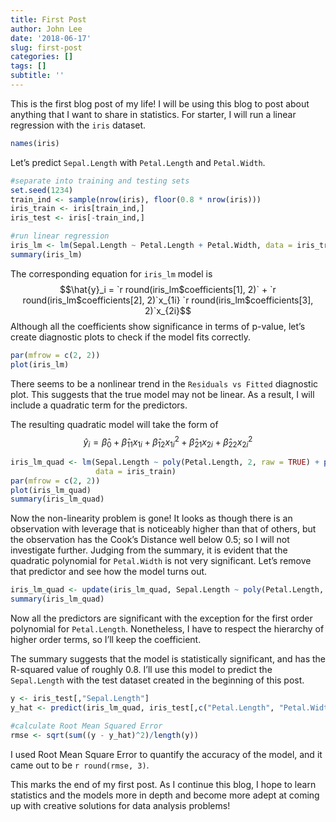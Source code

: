 ```yaml
---
title: First Post
author: John Lee
date: '2018-06-17'
slug: first-post
categories: []
tags: []
subtitle: ''
---
```


This is the first blog post of my life! I will be using this blog to post about anything that I want to share in statistics. For starter, I will run a linear regression with the `iris` dataset.


```r
names(iris)
```
Let's predict `Sepal.Length` with `Petal.Length` and `Petal.Width`.

```r
#separate into training and testing sets
set.seed(1234)
train_ind <- sample(nrow(iris), floor(0.8 * nrow(iris)))
iris_train <- iris[train_ind,]
iris_test <- iris[-train_ind,]

#run linear regression
iris_lm <- lm(Sepal.Length ~ Petal.Length + Petal.Width, data = iris_train)
summary(iris_lm)
```

The corresponding equation for `iris_lm` model is
$$\hat{y}_i = `r round(iris_lm$coefficients[1], 2)` + `r round(iris_lm$coefficients[2], 2)`x_{1i}  `r round(iris_lm$coefficients[3], 2)`x_{2i}$$
Although all the coefficients show significance in terms of p-value, let's create diagnostic plots to check if the model fits correctly. 
```r
par(mfrow = c(2, 2))
plot(iris_lm)
```

There seems to be a nonlinear trend in the `Residuals vs Fitted` diagnostic plot. This suggests that the true model may not be linear. As a result, I will include a quadratic term for the predictors.

The resulting quadratic model will take the form of
$$\hat{y}_i = \hat{\beta}_0 + \hat{\beta}_{11}x_{1i} + \hat{\beta}_{12}x_{1i}^2 + \hat{\beta}_{21}x_{2i} + \hat{\beta}_{22}x_{2i}^2$$

```r
iris_lm_quad <- lm(Sepal.Length ~ poly(Petal.Length, 2, raw = TRUE) + poly(Petal.Width, 2, raw = TRUE),
                   data = iris_train)
par(mfrow = c(2, 2))
plot(iris_lm_quad)
summary(iris_lm_quad)
```

Now the non-linearity problem is gone! It looks as though there is an observation with leverage that is noticeably higher than that of others, but the observation has the Cook's Distance well below 0.5; so I will not investigate further.
Judging from the summary, it is evident that the quadratic polynomial for `Petal.Width` is not very significant. Let's remove that predictor and see how the model turns out.

```r
iris_lm_quad <- update(iris_lm_quad, Sepal.Length ~ poly(Petal.Length, 2, raw = TRUE) + Petal.Width)
summary(iris_lm_quad)
```

Now all the predictors are significant with the exception for the first order polynomial for `Petal.Length`. Nonetheless, I have to respect the hierarchy of higher order terms, so I'll keep the coefficient.

The summary suggests that the model is statistically significant, and has the R-squared value of roughly 0.8. I'll use this model to predict the `Sepal.Length` with the test dataset created in the beginning of this post.

```r
y <- iris_test[,"Sepal.Length"]
y_hat <- predict(iris_lm_quad, iris_test[,c("Petal.Length", "Petal.Width")])

#calculate Root Mean Squared Error
rmse <- sqrt(sum((y - y_hat)^2)/length(y))
```

I used Root Mean Square Error to quantify the accuracy of the model, and it came out to be `r round(rmse, 3)`.

This marks the end of my first post. As I continue this blog, I hope to learn statistics and the models more in depth and become more adept at coming up with creative solutions for data analysis problems!